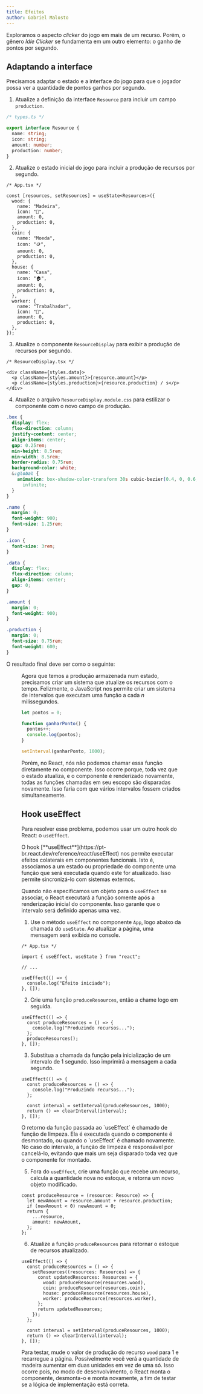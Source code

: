```yaml
---
title: Efeitos
author: Gabriel Malosto
---
```




Exploramos o aspecto _clicker_ do jogo em mais de um recurso.
Porém, o gênero _Idle Clicker_ se fundamenta em um outro elemento: o ganho de pontos por segundo.

## Adaptando a interface

Precisamos adaptar o estado e a interface do jogo para que o jogador possa ver a quantidade de pontos ganhos por segundo.

1. Atualize a definição da interface `Resource` para incluir um campo `production`.

```ts
/* types.ts */

export interface Resource {
  name: string;
  icon: string;
  amount: number;
  production: number;
}
```

2. Atualize o estado inicial do jogo para incluir a produção de recursos por segundo.

```tsx
/* App.tsx */

const [resources, setResources] = useState<Resources>({
  wood: {
    name: "Madeira",
    icon: "🌳",
    amount: 0,
    production: 0,
  },
  coin: {
    name: "Moeda",
    icon: "🪙",
    amount: 0,
    production: 0,
  },
  house: {
    name: "Casa",
    icon: "🏠",
    amount: 0,
    production: 0,
  },
  worker: {
    name: "Trabalhador",
    icon: "👷",
    amount: 0,
    production: 0,
  },
});
```

3. Atualize o componente `ResourceDisplay` para exibir a produção de recursos por segundo.

```tsx
/* ResourceDisplay.tsx */

<div className={styles.data}>
  <p className={styles.amount}>{resource.amount}</p>
  <p className={styles.production}>{resource.production} / s</p>
</div>
```

4. Atualize o arquivo `ResourceDisplay.module.css` para estilizar o componente com o novo campo de produção.

```css
.box {
  display: flex;
  flex-direction: column;
  justify-content: center;
  align-items: center;
  gap: 0.25rem;
  min-height: 8.5rem;
  min-width: 8.5rem;
  border-radius: 0.75rem;
  background-color: white;
  &:global {
    animation: box-shadow-color-transform 30s cubic-bezier(0.4, 0, 0.6, 1)
      infinite;
  }
}

.name {
  margin: 0;
  font-weight: 900;
  font-size: 1.25rem;
}

.icon {
  font-size: 3rem;
}

.data {
  display: flex;
  flex-direction: column;
  align-items: center;
  gap: 0;
}

.amount {
  margin: 0;
  font-weight: 900;
}

.production {
  margin: 0;
  font-size: 0.75rem;
  font-weight: 600;
}
```

O resultado final deve ser como o seguinte:

<Figure
  caption="Interface do jogo com produção de recursos por segundo"
  images={[
    {
      src: production,
      alt: "Página do jogo, em que os recursos Madeira, Moeda, Casa e Trabalhador possuem dois campos para os valores: quantidade e produção por segundo.",
    },
  ]}
/>

Agora que temos a produção armazenada num estado, precisamos criar um sistema que atualize os recursos com o tempo.
Felizmente, o JavaScript nos permite criar um sistema de intervalos que executam uma função a cada _n_ milissegundos.

```js
let pontos = 0;

function ganharPonto() {
  pontos++;
  console.log(pontos);
}

setInterval(ganharPonto, 1000);
```

Porém, no React, nós não podemos chamar essa função diretamente no componente.
Isso ocorre porque, toda vez que o estado atualiza, e o componente é renderizado novamente, todas as funções chamadas em seu escopo são disparadas novamente.
Isso faria com que vários intervalos fossem criados simultaneamente.

## Hook useEffect

Para resolver esse problema, podemos usar um outro hook do React: o `useEffect`.

<Aside type="note">
  O hook [**useEffect**](https://pt-br.react.dev/reference/react/useEffect) nos
  permite executar efeitos colaterais em componentes funcionais. Isto é,
  associamos a um estado ou propriedade do componente uma função que será
  executada quando este for atualizado. Isso permite sincronizá-lo com sistemas
  externos.
</Aside>

Quando não especificamos um objeto para o `useEffect` se associar, o React executará a função somente após a renderização inicial do componente.
Isso garante que o intervalo será definido apenas uma vez.

1. Use o método `useEffect` no componente `App`, logo abaixo da chamada do `useState`. Ao atualizar a página, uma mensagem será exibida no console.

```tsx
/* App.tsx */

import { useEffect, useState } from "react";

// ...

useEffect(() => {
  console.log("Efeito iniciado");
}, []);
```

2. Crie uma função `produceResources`, então a chame logo em seguida.

```tsx
useEffect(() => {
  const produceResources = () => {
    console.log("Produzindo recursos...");
  };
  produceResources();
}, []);
```

3. Substitua a chamada da função pela inicialização de um intervalo de 1 segundo. Isso imprimirá a mensagem a cada segundo.

```tsx
useEffect(() => {
  const produceResources = () => {
    console.log("Produzindo recursos...");
  };

  const interval = setInterval(produceResources, 1000);
  return () => clearInterval(interval);
}, []);
```

<Aside>
  O retorno da função passada ao `useEffect` é chamado de função de limpeza. Ela
  é executada quando o componente é desmontado, ou quando o `useEffect` é
  chamado novamente. No caso do intervalo, a função de limpeza é responsável por
  cancelá-lo, evitando que mais um seja disparado toda vez que o componente for
  montado.
</Aside>

5. Fora do `useEffect`, crie uma função que recebe um recurso, calcula a quantidade nova no estoque, e retorna um novo objeto modificado.

```tsx
const produceResource = (resource: Resource) => {
  let newAmount = resource.amount + resource.production;
  if (newAmount < 0) newAmount = 0;
  return {
    ...resource,
    amount: newAmount,
  };
};
```

6. Atualize a função `produceResources` para retornar o estoque de recursos atualizado.

```tsx
useEffect(() => {
  const produceResources = () => {
    setResources((resources: Resources) => {
      const updatedResources: Resources = {
        wood: produceResource(resources.wood),
        coin: produceResource(resources.coin),
        house: produceResource(resources.house),
        worker: produceResource(resources.worker),
      };
      return updatedResources;
    });
  };

  const interval = setInterval(produceResources, 1000);
  return () => clearInterval(interval);
}, []);
```

Para testar, mude o valor de produção do recurso `wood` para 1 e recarregue a página.
Possivelmente você verá a quantidade de madeira aumentar em duas unidades em vez de uma só.
Isso ocorre pois, no modo de desenvolvimento, o React monta o componente, desmonta-o e monta novamente, a fim de testar se a lógica de implementação está correta.
